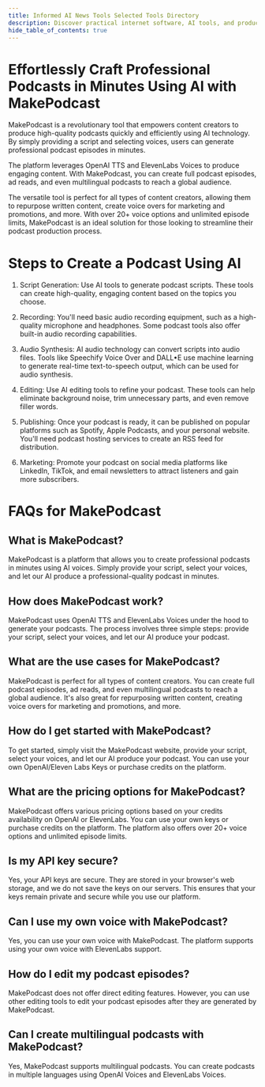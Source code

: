 ```yaml
---
title: Informed AI News Tools Selected Tools Directory
description: Discover practical internet software, AI tools, and products of 2024 through the Informed AI News Tools Directory!
hide_table_of_contents: true
---
```



<Topinfo 
    title="MakePodcast" 
    imgsrc="https://image.informedainews.com/makepodcast.jpeg"
    sources="https://makepodcast.io/" 
    info="AI-Powered Podcast Creation: Effortlessly Produce Professional Audio Content"
/>

# Effortlessly Craft Professional Podcasts in Minutes Using AI with MakePodcast

MakePodcast is a revolutionary tool that empowers content creators to produce high-quality podcasts quickly and efficiently using AI technology. By simply providing a script and selecting voices, users can generate professional podcast episodes in minutes. 

The platform leverages OpenAI TTS and ElevenLabs Voices to produce engaging content. With MakePodcast, you can create full podcast episodes, ad reads, and even multilingual podcasts to reach a global audience. 

The versatile tool is perfect for all types of content creators, allowing them to repurpose written content, create voice overs for marketing and promotions, and more. With over 20+ voice options and unlimited episode limits, MakePodcast is an ideal solution for those looking to streamline their podcast production process. 

# Steps to Create a Podcast Using AI

1. Script Generation: Use AI tools to generate podcast scripts. These tools can create high-quality, engaging content based on the topics you choose.

2. Recording: You'll need basic audio recording equipment, such as a high-quality microphone and headphones. Some podcast tools also offer built-in audio recording capabilities.

3. Audio Synthesis: AI audio technology can convert scripts into audio files. Tools like Speechify Voice Over and DALL•E use machine learning to generate real-time text-to-speech output, which can be used for audio synthesis.

4. Editing: Use AI editing tools to refine your podcast. These tools can help eliminate background noise, trim unnecessary parts, and even remove filler words.

5. Publishing: Once your podcast is ready, it can be published on popular platforms such as Spotify, Apple Podcasts, and your personal website. You'll need podcast hosting services to create an RSS feed for distribution.

6. Marketing: Promote your podcast on social media platforms like LinkedIn, TikTok, and email newsletters to attract listeners and gain more subscribers.

# FAQs for MakePodcast

## What is MakePodcast?

MakePodcast is a platform that allows you to create professional podcasts in minutes using AI voices. Simply provide your script, select your voices, and let our AI produce a professional-quality podcast in minutes.

## How does MakePodcast work?

MakePodcast uses OpenAI TTS and ElevenLabs Voices under the hood to generate your podcasts. The process involves three simple steps: provide your script, select your voices, and let our AI produce your podcast.

## What are the use cases for MakePodcast?

MakePodcast is perfect for all types of content creators. You can create full podcast episodes, ad reads, and even multilingual podcasts to reach a global audience. It's also great for repurposing written content, creating voice overs for marketing and promotions, and more.

## How do I get started with MakePodcast?

To get started, simply visit the MakePodcast website, provide your script, select your voices, and let our AI produce your podcast. You can use your own OpenAI/Eleven Labs Keys or purchase credits on the platform.

## What are the pricing options for MakePodcast?

MakePodcast offers various pricing options based on your credits availability on OpenAI or ElevenLabs. You can use your own keys or purchase credits on the platform. The platform also offers over 20+ voice options and unlimited episode limits.

## Is my API key secure?

Yes, your API keys are secure. They are stored in your browser's web storage, and we do not save the keys on our servers. This ensures that your keys remain private and secure while you use our platform.

## Can I use my own voice with MakePodcast?

Yes, you can use your own voice with MakePodcast. The platform supports using your own voice with ElevenLabs support.

## How do I edit my podcast episodes?

MakePodcast does not offer direct editing features. However, you can use other editing tools to edit your podcast episodes after they are generated by MakePodcast.

## Can I create multilingual podcasts with MakePodcast?

Yes, MakePodcast supports multilingual podcasts. You can create podcasts in multiple languages using OpenAI Voices and ElevenLabs Voices.